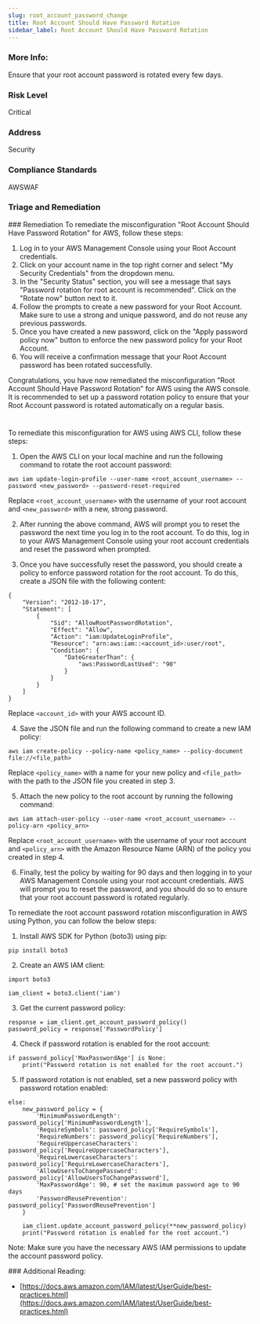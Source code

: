 ```yaml
---
slug: root_account_password_change
title: Root Account Should Have Password Rotation
sidebar_label: Root Account Should Have Password Rotation
---
```


### More Info:

Ensure that your root account password is rotated every few days.

### Risk Level

Critical

### Address

Security

### Compliance Standards

AWSWAF


### Triage and Remediation
<Tabs>
<Tab title='Remediation'>
### Remediation

<AccordionGroup>
<Accordion title='Using Console' defaultOpen='true'>
To remediate the misconfiguration "Root Account Should Have Password Rotation" for AWS, follow these steps:

1. Log in to your AWS Management Console using your Root Account credentials.
2. Click on your account name in the top right corner and select "My Security Credentials" from the dropdown menu.
3. In the "Security Status" section, you will see a message that says "Password rotation for root account is recommended". Click on the "Rotate now" button next to it.
4. Follow the prompts to create a new password for your Root Account. Make sure to use a strong and unique password, and do not reuse any previous passwords.
5. Once you have created a new password, click on the "Apply password policy now" button to enforce the new password policy for your Root Account.
6. You will receive a confirmation message that your Root Account password has been rotated successfully.

Congratulations, you have now remediated the misconfiguration "Root Account Should Have Password Rotation" for AWS using the AWS console. It is recommended to set up a password rotation policy to ensure that your Root Account password is rotated automatically on a regular basis.

#
</Accordion>

<Accordion title='Using CLI'>
To remediate this misconfiguration for AWS using AWS CLI, follow these steps:

1. Open the AWS CLI on your local machine and run the following command to rotate the root account password:

```
aws iam update-login-profile --user-name <root_account_username> --password <new_password> --password-reset-required
```

Replace `<root_account_username>` with the username of your root account and `<new_password>` with a new, strong password.

2. After running the above command, AWS will prompt you to reset the password the next time you log in to the root account. To do this, log in to your AWS Management Console using your root account credentials and reset the password when prompted.

3. Once you have successfully reset the password, you should create a policy to enforce password rotation for the root account. To do this, create a JSON file with the following content:

```
{
    "Version": "2012-10-17",
    "Statement": [
        {
            "Sid": "AllowRootPasswordRotation",
            "Effect": "Allow",
            "Action": "iam:UpdateLoginProfile",
            "Resource": "arn:aws:iam::<account_id>:user/root",
            "Condition": {
                "DateGreaterThan": {
                    "aws:PasswordLastUsed": "90"
                }
            }
        }
    ]
}
```

Replace `<account_id>` with your AWS account ID.

4. Save the JSON file and run the following command to create a new IAM policy:

```
aws iam create-policy --policy-name <policy_name> --policy-document file://<file_path>
```

Replace `<policy_name>` with a name for your new policy and `<file_path>` with the path to the JSON file you created in step 3.

5. Attach the new policy to the root account by running the following command:

```
aws iam attach-user-policy --user-name <root_account_username> --policy-arn <policy_arn>
```

Replace `<root_account_username>` with the username of your root account and `<policy_arn>` with the Amazon Resource Name (ARN) of the policy you created in step 4.

6. Finally, test the policy by waiting for 90 days and then logging in to your AWS Management Console using your root account credentials. AWS will prompt you to reset the password, and you should do so to ensure that your root account password is rotated regularly.
</Accordion>

<Accordion title='Using Python'>
To remediate the root account password rotation misconfiguration in AWS using Python, you can follow the below steps:

1. Install AWS SDK for Python (boto3) using pip:

```
pip install boto3
```

2. Create an AWS IAM client:

```
import boto3

iam_client = boto3.client('iam')
```

3. Get the current password policy:

```
response = iam_client.get_account_password_policy()
password_policy = response['PasswordPolicy']
```

4. Check if password rotation is enabled for the root account:

```
if password_policy['MaxPasswordAge'] is None:
    print("Password rotation is not enabled for the root account.")
```

5. If password rotation is not enabled, set a new password policy with password rotation enabled:

```
else:
    new_password_policy = {
        'MinimumPasswordLength': password_policy['MinimumPasswordLength'],
        'RequireSymbols': password_policy['RequireSymbols'],
        'RequireNumbers': password_policy['RequireNumbers'],
        'RequireUppercaseCharacters': password_policy['RequireUppercaseCharacters'],
        'RequireLowercaseCharacters': password_policy['RequireLowercaseCharacters'],
        'AllowUsersToChangePassword': password_policy['AllowUsersToChangePassword'],
        'MaxPasswordAge': 90, # set the maximum password age to 90 days
        'PasswordReusePrevention': password_policy['PasswordReusePrevention']
    }
    
    iam_client.update_account_password_policy(**new_password_policy)
    print("Password rotation is enabled for the root account.")
```

Note: Make sure you have the necessary AWS IAM permissions to update the account password policy.
</Accordion>

</AccordionGroup>
</Tab>
</Tabs>
### Additional Reading:

- [https://docs.aws.amazon.com/IAM/latest/UserGuide/best-practices.html](https://docs.aws.amazon.com/IAM/latest/UserGuide/best-practices.html) 

